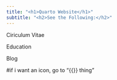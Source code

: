 ```yaml
---
title: "<h1>Quarto Website</h1>"
subtitle: "<h2>See the Following:</h2>"
---
```


<p>Ciriculum Vitae</p>

<p>Education</p>

<p>Blog</p>

#if i want an icon, go to "{{<fa x >}} thing"
